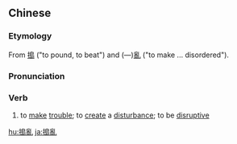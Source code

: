{{also|捣乱}}
==Chinese==
{{zh-forms|s=捣乱}}

===Etymology===
From [[搗]] ("to pound, to beat") and (―)[[亂]] ("to make ... disordered").

===Pronunciation===
{{zh-pron
|m=dǎoluàn
|c=dou2 lyun6
|cat=v
}}

===Verb===
{{zh-verb}}

# {{lb|zh|Advanced Mandarin}} to [[make]] [[trouble]]; to [[create]] a [[disturbance]]; to be [[disruptive]]

[[hu:搗亂]]
[[ja:搗亂]]